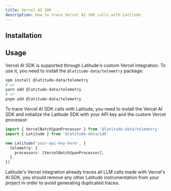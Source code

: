 ```yaml
---
title: Vercel AI SDK
description: How to trace Vercel AI SDK calls with Latitude
---
```


## Installation


<Installation />

## Usage

<Note>

Vercel AI SDK is supported through Latitude's custom Vercel integration. To
use it, you need to install the `@latitude-data/telemetry` package:

```bash
npm install @latitude-data/telemetry
# or
yarn add @latitude-data/telemetry
# or
pnpm add @latitude-data/telemetry
```

</Note>

To trace Vercel AI SDK calls with Latitude, you need to install the Vercel AI SDK
and initialize the Latitude SDK with your API key and the custom Vercel processor:

<CodeGroup>

```typescript Javascript
import { VercelBatchSpanProcessor } from '@latitude-data/telemetry'
import { Latitude } from '@latitude-data/sdk'

new Latitude('your-api-key-here', {
  telemetry: {
    processors: [VercelBatchSpanProcessor],
  },
})
```

</CodeGroup>

<Note>

Latitude's Vercel integration already traces all LLM calls made with Vercel's
AI SDK, you should remove any other Latitude instrumentation from your project
in order to avoid generating duplicated traces.

</Note>
